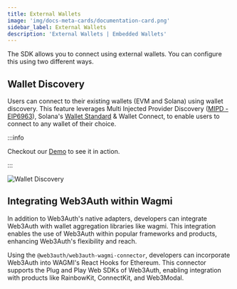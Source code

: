 ```yaml
---
title: External Wallets
image: 'img/docs-meta-cards/documentation-card.png'
sidebar_label: External Wallets
description: 'External Wallets | Embedded Wallets'
---
```


The SDK allows you to connect using external wallets. You can configure this using two different ways.

## Wallet Discovery

Users can connect to their existing wallets (EVM and Solana) using wallet discovery. This feature leverages Multi Injected Provider Discovery ([MIPD - EIP6963](https://eips.ethereum.org/EIPS/eip-6963)), Solana's [Wallet Standard](https://github.com/wallet-standard/wallet-standard/blob/master/extensions/solana.md) & Wallet Connect, to enable users to connect to any wallet of their choice.

:::info

Checkout our [Demo](https://demo.web3auth.io) to see it in action.

:::

![Wallet Discovery](/img/wallet-discovery.png)

## Integrating Web3Auth within Wagmi

In addition to Web3Auth's native adapters, developers can integrate Web3Auth with wallet aggregation libraries like wagmi. This integration enables the use of Web3Auth within popular frameworks and products, enhancing Web3Auth's flexibility and reach.

Using the `@web3auth/web3auth-wagmi-connector`, developers can incorporate Web3Auth into WAGMI's React Hooks for Ethereum. This connector supports the Plug and Play Web SDKs of Web3Auth, enabling integration with products like RainbowKit, ConnectKit, and Web3Modal.
